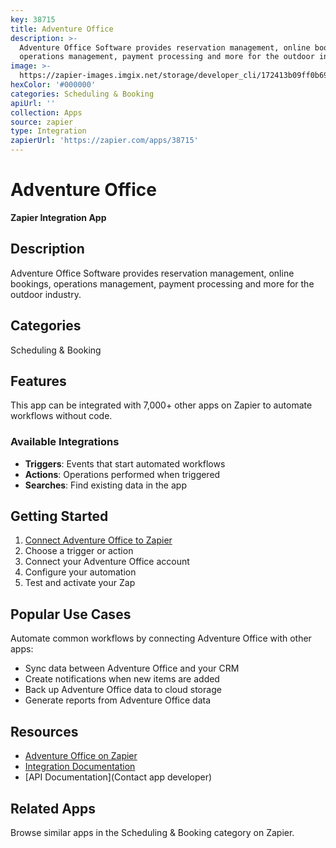 ```yaml
---
key: 38715
title: Adventure Office
description: >-
  Adventure Office Software provides reservation management, online bookings,
  operations management, payment processing and more for the outdoor industry.
image: >-
  https://zapier-images.imgix.net/storage/developer_cli/172413b09ff0b69664930d39404c3937_2.png?auto=format%2Ccompress&ixlib=python-3.0.0&q=50
hexColor: '#000000'
categories: Scheduling & Booking
apiUrl: ''
collection: Apps
source: zapier
type: Integration
zapierUrl: 'https://zapier.com/apps/38715'
---
```

# Adventure Office

**Zapier Integration App**

## Description

Adventure Office Software provides reservation management, online bookings, operations management, payment processing and more for the outdoor industry.

## Categories

Scheduling & Booking

## Features

This app can be integrated with 7,000+ other apps on Zapier to automate workflows without code.

### Available Integrations

- **Triggers**: Events that start automated workflows
- **Actions**: Operations performed when triggered
- **Searches**: Find existing data in the app

## Getting Started

1. [Connect Adventure Office to Zapier](https://zapier.com/apps/38715)
2. Choose a trigger or action
3. Connect your Adventure Office account
4. Configure your automation
5. Test and activate your Zap

## Popular Use Cases

Automate common workflows by connecting Adventure Office with other apps:

- Sync data between Adventure Office and your CRM
- Create notifications when new items are added
- Back up Adventure Office data to cloud storage
- Generate reports from Adventure Office data

## Resources

- [Adventure Office on Zapier](https://zapier.com/apps/38715)
- [Integration Documentation](https://zapier.com/apps/38715/integrations)
- [API Documentation](Contact app developer)

## Related Apps

Browse similar apps in the Scheduling & Booking category on Zapier.
